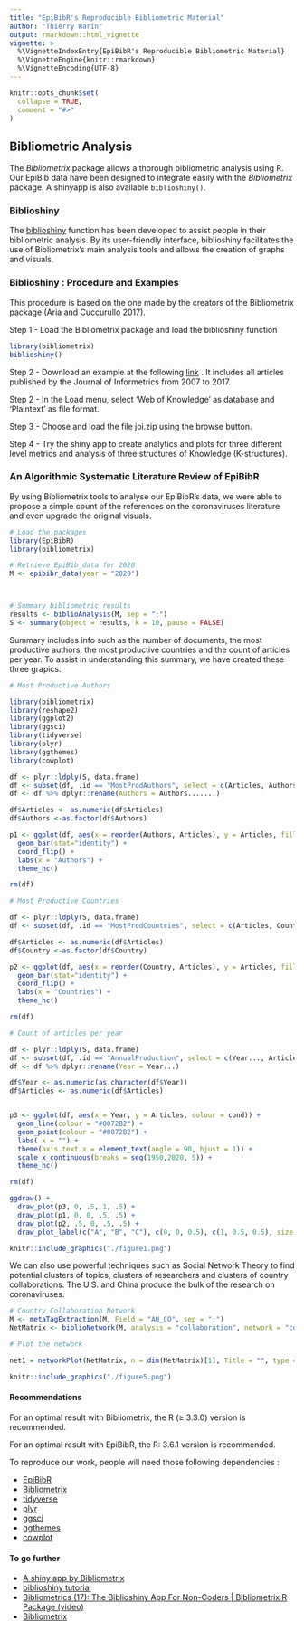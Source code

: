 ```yaml
---
title: "EpiBibR's Reproducible Bibliometric Material"
author: "Thierry Warin"
output: rmarkdown::html_vignette
vignette: >
  %\VignetteIndexEntry{EpiBibR's Reproducible Bibliometric Material}
  %\VignetteEngine{knitr::rmarkdown}
  %\VignetteEncoding{UTF-8}
---
```


```r
knitr::opts_chunk$set(
  collapse = TRUE,
  comment = "#>"
)
```

## Bibliometric Analysis

The *Bibliometrix* package allows a thorough bibliometric analysis using R. Our EpiBib data have been designed to integrate easily with the *Bibliometrix* package. A shinyapp is also available `biblioshiny()`.

### Biblioshiny

The [biblioshiny](https://bibliometrix.org/Biblioshiny.html) function has been developed to assist people in their bibliometric analysis. By its user-friendly interface, biblioshiny facilitates the use of Bibliometrix's main analysis tools and allows the creation of graphs and visuals.

### Biblioshiny : Procedure and Examples

This procedure is based on the one made by the creators of the Bibliometrix package (Aria and Cuccurullo 2017).

Step 1 - Load the Bibliometrix package and load the biblioshiny function

```r
library(bibliometrix)
biblioshiny()
```

Step 2 - Download an example at the following [link](https://www.bibliometrix.org/datasets/joi.zip) . It includes all articles published by the Journal of Informetrics from 2007 to 2017.

Step 2 - In the Load menu, select 'Web of Knowledge' as database and 'Plaintext' as file format.

Step 3 - Choose and load the file joi.zip using the browse button.

Step 4 - Try the shiny app to create analytics and plots for three different level metrics and analysis of three structures of Knowledge (K-structures).

### An Algorithmic Systematic Literature Review of EpiBibR

By using Bibliometrix tools to analyse our EpiBibR's data, we were able to propose a simple count of the references on the coronaviruses literature and even upgrade the original visuals.

```r
# Load the packages
library(EpiBibR)
library(bibliometrix)

# Retrieve EpiBib_data for 2020
M <- epibibr_data(year = "2020")



# Summary bibliometric results
results <- biblioAnalysis(M, sep = ";")
S <- summary(object = results, k = 10, pause = FALSE)
```

Summary includes info such as the number of documents, the most productive authors, the most productive countries and the count of articles per year. To assist in understanding this summary, we have created these three grapics.

```r
# Most Productive Authors

library(bibliometrix)
library(reshape2)
library(ggplot2)
library(ggsci)
library(tidyverse)
library(plyr)
library(ggthemes)
library(cowplot)

df <- plyr::ldply(S, data.frame)
df <- subset(df, .id == "MostProdAuthors", select = c(Articles, Authors.......))
df <- df %>% dplyr::rename(Authors = Authors.......)

df$Articles <- as.numeric(df$Articles)
df$Authors <-as.factor(df$Authors)

p1 <- ggplot(df, aes(x = reorder(Authors, Articles), y = Articles, fill = Articles)) +
  geom_bar(stat="identity") +
  coord_flip() +
  labs(x = "Authors") +
  theme_hc()

rm(df)

# Most Productive Countries

df <- plyr::ldply(S, data.frame)
df <- subset(df, .id == "MostProdCountries", select = c(Articles, Country))

df$Articles <- as.numeric(df$Articles)
df$Country <-as.factor(df$Country)

p2 <- ggplot(df, aes(x = reorder(Country, Articles), y = Articles, fill = Articles)) +
  geom_bar(stat="identity") +
  coord_flip() +
  labs(x = "Countries") +
  theme_hc()

rm(df)

# Count of articles per year

df <- plyr::ldply(S, data.frame)
df <- subset(df, .id == "AnnualProduction", select = c(Year..., Articles))
df <- df %>% dplyr::rename(Year = Year...)

df$Year <- as.numeric(as.character(df$Year))
df$Articles <- as.numeric(df$Articles)


p3 <- ggplot(df, aes(x = Year, y = Articles, colour = cond)) +
  geom_line(colour = "#0072B2") +
  geom_point(colour = "#0072B2") +
  labs( x = "") +
  theme(axis.text.x = element_text(angle = 90, hjust = 1)) +
  scale_x_continuous(breaks = seq(1950,2020, 5)) +
  theme_hc()

rm(df)
```

```r

ggdraw() +
  draw_plot(p3, 0, .5, 1, .5) +
  draw_plot(p1, 0, 0, .5, .5) +
  draw_plot(p2, .5, 0, .5, .5) +
  draw_plot_label(c("A", "B", "C"), c(0, 0, 0.5), c(1, 0.5, 0.5), size = 15)

```

```r
knitr::include_graphics("./figure1.png")

```


We can also use powerful techniques such as Social Network Theory to find potential clusters of topics, clusters of researchers and clusters of country collaborations. The U.S. and China produce the bulk of the research on coronaviruses.

```r
# Country Collaboration Network
M <- metaTagExtraction(M, Field = "AU_CO", sep = ";")
NetMatrix <- biblioNetwork(M, analysis = "collaboration", network = "countries", sep = ";")

# Plot the network

net1 = networkPlot(NetMatrix, n = dim(NetMatrix)[1], Title = "", type = "sphere", size=TRUE, remove.multiple=FALSE, labelsize=3, cluster="none")
```

```r
knitr::include_graphics("./figure5.png")
```

#### Recommendations 

For an optimal result with Bibliometrix, the R (≥ 3.3.0) version is recommended.

For an optimal result with EpiBibR, the R: 3.6.1 version is recommended.

To reproduce our work, people will need those following dependencies :

- [EpiBibR](https://github.com/warint/EpiBibR)
- [Bibliometrix](https://github.com/massimoaria/bibliometrix)
- [tidyverse](https://github.com/tidyverse)
- [plyr](https://github.com/hadley/plyr)
- [ggsci](https://github.com/nanxstats/ggsci)
- [ggthemes](https://github.com/jrnold/ggthemes)
- [cowplot](https://github.com/wilkelab/cowplot)


#### To go further 

- [A shiny app by Bibliometrix](https://bibliometrix.org/Biblioshiny.html)
- [biblioshiny tutorial](https://www.bibliometrix.org/biblioshiny/assets/player/KeynoteDHTMLPlayer.html#0)
- [Bibliometrics (17): The Biblioshiny App For Non-Coders | Bibliometrix R Package (video)](https://www.youtube.com/watch?v=9YwVhFEovCA&feature=youtu.be)
- [Bibliometrix](https://bibliometrix.org/index.html)
